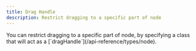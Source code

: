 ```yaml
---
title: Drag Handle
description: Restrict dragging to a specific part of node
---
```



<ExampleLayout>
You can restrict dragging to a specific part of node, by specifying a class that will act as a [`dragHandle`](/api-reference/types/node).

<RemoteCodeViewer route="examples/nodes/drag-handle" framework="react" />

</ExampleLayout>
